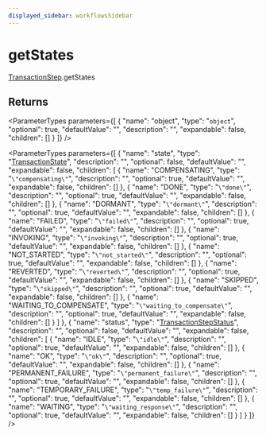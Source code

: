 ```yaml
---
displayed_sidebar: workflowsSidebar
---
```



# getStates

[TransactionStep](../../classes/TransactionStep.mdx).getStates

## Returns

<ParameterTypes parameters={[
  {
    "name": "object",
    "type": "`object`",
    "optional": true,
    "defaultValue": "",
    "description": "",
    "expandable": false,
    "children": []
  }
]} />

<ParameterTypes parameters={[
  {
    "name": "state",
    "type": "[TransactionState](../../enums/TransactionState.mdx)",
    "description": "",
    "optional": false,
    "defaultValue": "",
    "expandable": false,
    "children": [
      {
        "name": "COMPENSATING",
        "type": "`\"compensating\"`",
        "description": "",
        "optional": true,
        "defaultValue": "",
        "expandable": false,
        "children": []
      },
      {
        "name": "DONE",
        "type": "`\"done\"`",
        "description": "",
        "optional": true,
        "defaultValue": "",
        "expandable": false,
        "children": []
      },
      {
        "name": "DORMANT",
        "type": "`\"dormant\"`",
        "description": "",
        "optional": true,
        "defaultValue": "",
        "expandable": false,
        "children": []
      },
      {
        "name": "FAILED",
        "type": "`\"failed\"`",
        "description": "",
        "optional": true,
        "defaultValue": "",
        "expandable": false,
        "children": []
      },
      {
        "name": "INVOKING",
        "type": "`\"invoking\"`",
        "description": "",
        "optional": true,
        "defaultValue": "",
        "expandable": false,
        "children": []
      },
      {
        "name": "NOT_STARTED",
        "type": "`\"not_started\"`",
        "description": "",
        "optional": true,
        "defaultValue": "",
        "expandable": false,
        "children": []
      },
      {
        "name": "REVERTED",
        "type": "`\"reverted\"`",
        "description": "",
        "optional": true,
        "defaultValue": "",
        "expandable": false,
        "children": []
      },
      {
        "name": "SKIPPED",
        "type": "`\"skipped\"`",
        "description": "",
        "optional": true,
        "defaultValue": "",
        "expandable": false,
        "children": []
      },
      {
        "name": "WAITING_TO_COMPENSATE",
        "type": "`\"waiting_to_compensate\"`",
        "description": "",
        "optional": true,
        "defaultValue": "",
        "expandable": false,
        "children": []
      }
    ]
  },
  {
    "name": "status",
    "type": "[TransactionStepStatus](../../enums/TransactionStepStatus.mdx)",
    "description": "",
    "optional": false,
    "defaultValue": "",
    "expandable": false,
    "children": [
      {
        "name": "IDLE",
        "type": "`\"idle\"`",
        "description": "",
        "optional": true,
        "defaultValue": "",
        "expandable": false,
        "children": []
      },
      {
        "name": "OK",
        "type": "`\"ok\"`",
        "description": "",
        "optional": true,
        "defaultValue": "",
        "expandable": false,
        "children": []
      },
      {
        "name": "PERMANENT_FAILURE",
        "type": "`\"permanent_failure\"`",
        "description": "",
        "optional": true,
        "defaultValue": "",
        "expandable": false,
        "children": []
      },
      {
        "name": "TEMPORARY_FAILURE",
        "type": "`\"temp_failure\"`",
        "description": "",
        "optional": true,
        "defaultValue": "",
        "expandable": false,
        "children": []
      },
      {
        "name": "WAITING",
        "type": "`\"waiting_response\"`",
        "description": "",
        "optional": true,
        "defaultValue": "",
        "expandable": false,
        "children": []
      }
    ]
  }
]} />
